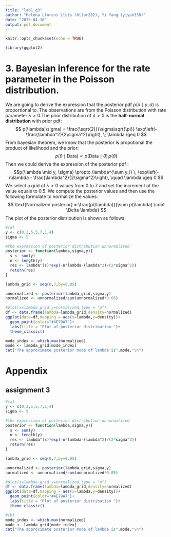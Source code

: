 ```yaml
---
title: "lab1_q3"
author: "Helena Llorens Lluís (hllor282), Yi Yang (yiyan338)"
date: "2025-04-16"
output: pdf_document
---
```


```r
knitr::opts_chunk$set(echo = TRUE)
```

```r
library(ggplot2)
```


# 3. Bayesian inference  for the rate parameter in the Poisson distribution.


We are going to derive the expression that the  posterior pdf $p(\lambda \mid y, \sigma)$ is proportional to. The observations are from the Poisson distribution with rate parameter  $\lambda>0$.The prior distribution of $\lambda>0$ is the **half-normal distribution** with prior pdf: $$ p(\lambda|\sigma) = \frac{\sqrt{2}}{\sigma\sqrt{\pi}} \exp\left(-\frac{\lambda^2}{2\sigma^2}\right), \; \lambda \geq 0 $$ From bayesian theorem, we know that the posterior is propotional the product of likelihood and the prior:
$$ p(\theta \mid \text{Data})  \propto  p(\text{Data} \mid \theta) \, p(\theta)$$
Then we could derive the expression of the posterior pdf :
$$p(\lambda \mid y, \sigma) \propto \lambda^{\sum y_i} \, \exp\left(-n\lambda - \frac{\lambda^2}{2\sigma^2}\right), \quad \lambda \geq 0 $$
We select a grid of $\lambda>0$ values from 0 to 7 and set the increment of the value equals to 0.5. We compute the posterior values and then use the following formulate to normalize  the values:
$$
\text{Normalized posterior} = \frac{p(\lambda)}{\sum p(\lambda) \cdot \Delta \lambda}
$$
The plot of the posterior distribution is shown as follows: 

```r
#(a)
y <- c(0,2,5,5,7,1,4)
sigma <- 5

#the expression of posterior distribution unnormalized
posterior <- function(lambda,sigma,y){
  s <- sum(y)
  n <- length(y)
  res <- lambda^(s)*exp(-n*lambda-(lambda^2)/(2*sigma^2))
  return(res)
}

lambda_grid <- seq(0,7,by=0.05)

unnormalized <- posterior(lambda_grid,sigma,y)
normalized <- unnormalized/sum(unnormalized*0.05)

#plot(x=lambda_grid,y=normalized,type = "p")
df <- data.frame(lambda=lambda_grid,density=normalized)
ggplot(data=df,mapping = aes(x=lambda,y=density))+
  geom_point(color="#4E79A7")+
  labs(title = "Plot of posterior distribution ")+
  theme_classic()
```

```r
mode_index <- which.max(normalized)
mode <- lambda_grid[mode_index]
cat("The approximate posterior mode of lambda is",mode,"\n")

```









# Appendix 
## assignment 3
```r
#(a)
y <- c(0,2,5,5,7,1,4)
sigma <- 5

#the expression of posterior distribution unnormalized
posterior <- function(lambda,sigma,y){
  s <- sum(y)
  n <- length(y)
  res <- lambda^(s)*exp(-n*lambda-(lambda^2)/(2*sigma^2))
  return(res)
}

lambda_grid <- seq(0,7,by=0.05)

unnormalized <- posterior(lambda_grid,sigma,y)
normalized <- unnormalized/sum(unnormalized*0.05)

#plot(x=lambda_grid,y=normalized,type = "p")
df <- data.frame(lambda=lambda_grid,density=normalized)
ggplot(data=df,mapping = aes(x=lambda,y=density))+
  geom_point(color="#4E79A7")+
  labs(title = "Plot of posterior distribution ")+
  theme_classic()

#(b)
mode_index <- which.max(normalized)
mode <- lambda_grid[mode_index]
cat("The approximate posterior mode of lambda is",mode,"\n")
```


